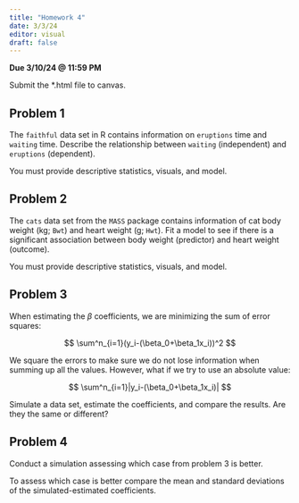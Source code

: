```yaml
---
title: "Homework 4"
date: 3/3/24
editor: visual
draft: false
---
```


**Due 3/10/24 \@ 11:59 PM**

Submit the \*.html file to canvas.

## Problem 1

The `faithful` data set in R contains information on `eruptions` time and `waiting` time. Describe the relationship between `waiting` (independent) and `eruptions` (dependent).

You must provide descriptive statistics, visuals, and model.

## Problem 2

The `cats` data set from the `MASS` package contains information of cat body weight (kg; `Bwt`) and heart weight (g; `Hwt`). Fit a model to see if there is a significant association between body weight (predictor) and heart weight (outcome).

You must provide descriptive statistics, visuals, and model.

## Problem 3

When estimating the $\beta$ coefficients, we are minimizing the sum of error squares:

$$
\sum^n_{i=1}(y_i-(\beta_0+\beta_1x_i))^2
$$

We square the errors to make sure we do not lose information when summing up all the values. However, what if we try to use an absolute value:

$$
\sum^n_{i=1}|y_i-(\beta_0+\beta_1x_i)|
$$

Simulate a data set, estimate the coefficients, and compare the results. Are they the same or different?

## Problem 4

Conduct a simulation assessing which case from problem 3 is better.

To assess which case is better compare the mean and standard deviations of the simulated-estimated coefficients.
